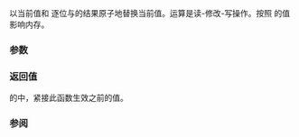 {{cpp/atomic/atomic/title|fetch_and}}
{{cpp/atomic/atomic/navbar}}
{{dcl begin}}
{{dcl h|{{tt|atomic&lt;}}''整数类型''{{sep}}{{tt|&gt;}} 特化才有的成员}}
{{dcl|num=1|since=c++11|1=
T fetch_and( T arg, std::memory_order order =
                        std::memory_order_seq_cst ) noexcept;
}}
{{dcl|num=2|since=c++11|1=
T fetch_and( T arg, std::memory_order order =
                        std::memory_order_seq_cst ) volatile noexcept;
}}
{{dcl end}}

以当前值和 {{c|arg}} 逐位与的结果原子地替换当前值。运算是读-修改-写操作。按照 {{c|order}} 的值影响内存。

{{rrev|since=c++20|
重载 {{v|2}} 在参与重载决议且 {{c|std::atomic&lt;T&gt;::is_always_lock_free}} 是 {{c|false}} 时被弃用。
}}

===参数===
{{par begin}}
{{par|arg|逐位与的另一实参}}
{{par|order|强制的内存定序约束}}
{{par end}}

===返回值===
{{c|*this}} 的{{ls|cpp/atomic/memory order#修改顺序}}中，紧接此函数生效之前的值。

===参阅===
{{dsc begin}}
{{dsc inc|cpp/atomic/dsc atomic_fetch_and}}
{{dsc end}}

{{langlinks|de|en|es|fr|it|ja|pt|ru}}